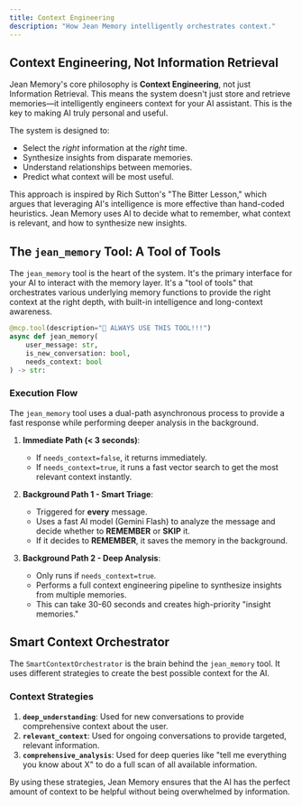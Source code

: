 ```yaml
---
title: Context Engineering
description: "How Jean Memory intelligently orchestrates context."
---
```


## Context Engineering, Not Information Retrieval

Jean Memory's core philosophy is **Context Engineering**, not just Information Retrieval. This means the system doesn't just store and retrieve memories—it intelligently engineers context for your AI assistant. This is the key to making AI truly personal and useful.

The system is designed to:
-   Select the *right* information at the *right* time.
-   Synthesize insights from disparate memories.
-   Understand relationships between memories.
-   Predict what context will be most useful.

This approach is inspired by Rich Sutton's "The Bitter Lesson," which argues that leveraging AI's intelligence is more effective than hand-coded heuristics. Jean Memory uses AI to decide what to remember, what context is relevant, and how to synthesize new insights.

## The `jean_memory` Tool: A Tool of Tools

The `jean_memory` tool is the heart of the system. It's the primary interface for your AI to interact with the memory layer. It's a "tool of tools" that orchestrates various underlying memory functions to provide the right context at the right depth, with built-in intelligence and long-context awareness.

```python
@mcp.tool(description="🌟 ALWAYS USE THIS TOOL!!!")
async def jean_memory(
    user_message: str, 
    is_new_conversation: bool, 
    needs_context: bool
) -> str:
```

### Execution Flow

The `jean_memory` tool uses a dual-path asynchronous process to provide a fast response while performing deeper analysis in the background.

1.  **Immediate Path (< 3 seconds)**:
    -   If `needs_context=false`, it returns immediately.
    -   If `needs_context=true`, it runs a fast vector search to get the most relevant context instantly.

2.  **Background Path 1 - Smart Triage**:
    -   Triggered for **every** message.
    -   Uses a fast AI model (Gemini Flash) to analyze the message and decide whether to **REMEMBER** or **SKIP** it.
    -   If it decides to **REMEMBER**, it saves the memory in the background.

3.  **Background Path 2 - Deep Analysis**:
    -   Only runs if `needs_context=true`.
    -   Performs a full context engineering pipeline to synthesize insights from multiple memories.
    -   This can take 30-60 seconds and creates high-priority "insight memories."

## Smart Context Orchestrator

The `SmartContextOrchestrator` is the brain behind the `jean_memory` tool. It uses different strategies to create the best possible context for the AI.

### Context Strategies

1.  **`deep_understanding`**: Used for new conversations to provide comprehensive context about the user.
2.  **`relevant_context`**: Used for ongoing conversations to provide targeted, relevant information.
3.  **`comprehensive_analysis`**: Used for deep queries like "tell me everything you know about X" to do a full scan of all available information.

By using these strategies, Jean Memory ensures that the AI has the perfect amount of context to be helpful without being overwhelmed by information.
